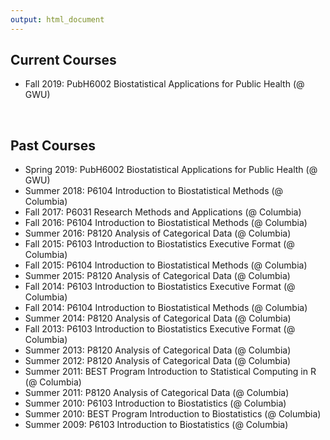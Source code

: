 ```yaml
---
output: html_document
---
```


<link rel="stylesheet" href="styles.css" type="text/css">

## Current Courses
* Fall 2019: PubH6002 Biostatistical Applications for Public Health (@ GWU) 

<br>

## Past Courses
* Spring 2019: PubH6002 Biostatistical Applications for Public Health (@ GWU) 
* Summer 2018: P6104 Introduction to Biostatistical Methods (@ Columbia) 
* Fall 2017: P6031 Research Methods and Applications (@ Columbia) 
* Fall 2016: P6104 Introduction to Biostatistical Methods (@ Columbia) 
* Summer 2016: P8120 Analysis of Categorical Data (@ Columbia) 
* Fall 2015: P6103 Introduction to Biostatistics Executive Format (@ Columbia) 
* Fall 2015: P6104 Introduction to Biostatistical Methods (@ Columbia) 
* Summer 2015: P8120 Analysis of Categorical Data (@ Columbia) 
* Fall 2014: P6103 Introduction to Biostatistics Executive Format (@ Columbia) 
* Fall 2014: P6104 Introduction to Biostatistical Methods (@ Columbia)   
* Summer 2014: P8120 Analysis of Categorical Data (@ Columbia) 
* Fall 2013: P6103 Introduction to Biostatistics Executive Format (@ Columbia) 
* Summer 2013: P8120 Analysis of Categorical Data (@ Columbia) 
* Summer 2012: P8120 Analysis of Categorical Data (@ Columbia) 
* Summer 2011: BEST Program Introduction to Statistical Computing in R (@ Columbia)  
* Summer 2011: P8120 Analysis of Categorical Data (@ Columbia) 
* Summer 2010: P6103 Introduction to Biostatistics (@ Columbia) 
* Summer 2010: BEST Program Introduction to Biostatistics (@ Columbia)  
* Summer 2009: P6103 Introduction to Biostatistics (@ Columbia) 